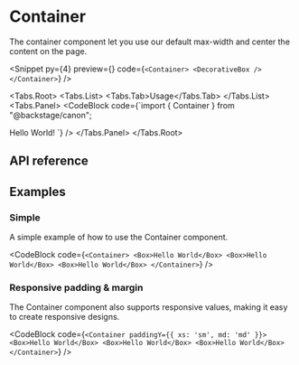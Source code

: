 
# Container

The container component let you use our default max-width and center the
content on the page.

<Snippet
  py={4}
  preview={<ContainerSnippet story="Preview" />}
  code={`<Container>
    <DecorativeBox />
</Container>`}
/>

<Tabs.Root>
  <Tabs.List>
    <Tabs.Tab>Usage</Tabs.Tab>
  </Tabs.List>
  <Tabs.Panel>
    <CodeBlock code={`import { Container } from "@backstage/canon";

<Container>Hello World!</Container>
`} />
  </Tabs.Panel>
</Tabs.Root>

## API reference

<PropsTable data={containerPropDefs} />

## Examples

### Simple

A simple example of how to use the Container component.

<CodeBlock
  code={`<Container>
    <Box>Hello World</Box>
    <Box>Hello World</Box>
    <Box>Hello World</Box>
</Container>`}
/>

### Responsive padding & margin

The Container component also supports responsive values, making it easy to
create responsive designs.

<CodeBlock
  code={`<Container paddingY={{ xs: 'sm', md: 'md' }}>
    <Box>Hello World</Box>
    <Box>Hello World</Box>
    <Box>Hello World</Box>
</Container>`}
/>
